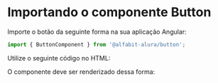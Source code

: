 

<Meta of={ButtonStories} />

# Importando o componente Button

Importe o botão da seguinte forma na sua aplicação Angular:

```ts
import { ButtonComponent } from '@alfabit-alura/button';
```

Utilize o seguinte código no HTML:

<Source />

O componente deve ser renderizado dessa forma:

<Canvas of={ButtonStories.PrimaryButton} layout="centered" sourceState="none" />
